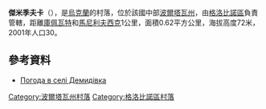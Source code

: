 {{coord|49|25|11|N|33|36|23|E|scale:100000_region:UA|display=title}}

'''傑米季夫卡'''（{{lang-uk|Демидівка}}），是[[烏克蘭|烏克蘭]]的村落，位於該國中部[[波爾塔瓦州|波爾塔瓦州]]，由[[格洛比諾區|格洛比諾區]]負責管轄，距離[[庫佩瓦特|庫佩瓦特]]和[[馬尼利夫西克|馬尼利夫西克]]1公里，面積0.62平方公里，海拔高度72米，2001年人口30。

==參考資料==
* [http://weather.in.ua/ua/poltavskaja/6502 Погода в селі Демидівка] {{Wayback|url=http://weather.in.ua/ua/poltavskaja/6502 |date=20111219184959 }}

{{DEFAULTSORT:Демидівка}}
[[Category:波爾塔瓦州村落|Category:波爾塔瓦州村落]]
[[Category:格洛比諾區村落|Category:格洛比諾區村落]]


{{Poltava-geo-stub}}
